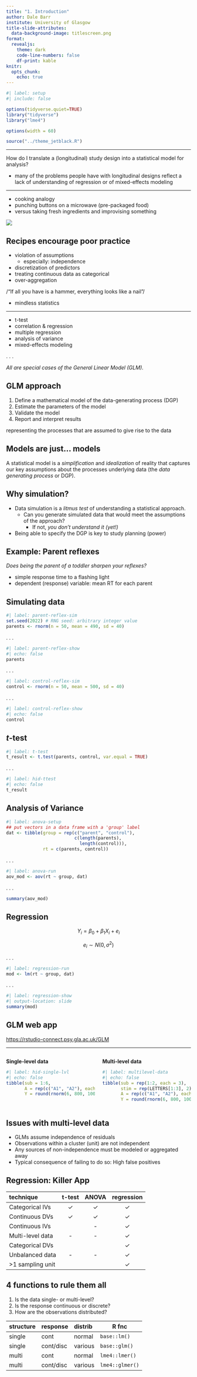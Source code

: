 ```yaml
---
title: "1. Introduction"
author: Dale Barr
institute: University of Glasgow
title-slide-attributes:
  data-background-image: titlescreen.png
format: 
  revealjs:
    theme: dark
    code-line-numbers: false
    df-print: kable
knitr:
  opts_chunk:
    echo: true
---
```


```r
#| label: setup
#| include: false

options(tidyverse.quiet=TRUE)
library("tidyverse")
library("lme4")

options(width = 60)

source("../theme_jetblack.R")
```

---

::: {.r-fit-text}
How do I translate a (longitudinal) study design into a statistical model for analysis?
:::

::: {.notes}
- many of the problems people have with longitudinal designs reflect a lack of understanding of regression or of mixed-effects modeling
:::

---

::: {.notes}
- cooking analogy
- punching buttons on a microwave (pre-packaged food)
- versus taking fresh ingredients and improvising something
:::

![](studyres-com.png)

## Recipes encourage poor practice

- violation of assumptions
  - especially: independence
- discretization of predictors
- treating continuous data as categorical
- over-aggregation

::: {.notes}
 /"If all you have is a hammer, everything looks like a nail"/

- mindless statistics
:::

---

- t-test
- correlation & regression
- multiple regression
- analysis of variance
- mixed-effects modeling

. . .

*All are special cases of the General Linear Model (GLM).*

## GLM approach

1. Define a mathematical model of the data-generating process (DGP)
2. Estimate the parameters of the model
3. Validate the model
4. Report and interpret results

::: {.notes}
representing the processes that are assumed to give rise to the data
:::

## Models are just... models

A statistical model is a *simplification* and *idealization* of reality that captures our key assumptions about the processes underlying data (the *data generating process* or DGP).

## Why simulation?

- Data simulation is a *litmus test* of understanding a statistical approach.
  - Can you generate simulated data that would meet the assumptions of the approach?
    - If not, *you don't understand it (yet!)*

- Being able to specify the DGP is key to study planning (power)

## Example: Parent reflexes

*Does being the parent of a toddler sharpen your reflexes?*

- simple response time to a flashing light
- dependent (response) variable: mean RT for each parent

## Simulating data

```r
#| label: parent-reflex-sim
set.seed(2022) # RNG seed: arbitrary integer value
parents <- rnorm(n = 50, mean = 490, sd = 40)
```

. . .

```r
#| label: parent-reflex-show
#| echo: false
parents
```

. . .

```r
#| label: control-reflex-sim
control <- rnorm(n = 50, mean = 500, sd = 40)
```

. . .

```r
#| label: control-reflex-show
#| echo: false
control
```

## $t$-test

```r
#| label: t-test
t_result <- t.test(parents, control, var.equal = TRUE)
```

. . .

```r
#| label: hid-ttest
#| echo: false
t_result
```

## Analysis of Variance

```r
#| label: anova-setup
## put vectors in a data frame with a 'group' label
dat <- tibble(group = rep(c("parent", "control"), 
                          c(length(parents), 
                            length(control))),
              rt = c(parents, control))
```

. . .

```r
#| label: anova-run
aov_mod <- aov(rt ~ group, dat)
```

. . .

```r
summary(aov_mod)
```

## Regression

$$Y_i = \beta_0 + \beta_1 X_i + e_i$$

$$e_i \sim N(0, \sigma^2)$$

. . .

```r
#| label: regression-run
mod <- lm(rt ~ group, dat)
```

. . .

```r
#| label: regression-show
#| output-location: slide
summary(mod)
```

## GLM web app

<https://rstudio-connect.psy.gla.ac.uk/GLM>

---

:::: {.columns}

::: {.column width="50%"}

**Single-level data**

```r
#| label: hid-single-lvl
#| echo: false
tibble(sub = 1:6,
       A = rep(c("A1", "A2"), each = 3),
       Y = round(rnorm(6, 800, 100)))
```

:::

::: {.column width="50%"}

**Multi-level data**

```r
#| label: multilevel-data
#| echo: false
tibble(sub = rep(1:2, each = 3),
       stim = rep(LETTERS[1:3], 2),
       A = rep(c("A1", "A2"), each = 3),
       Y = round(rnorm(6, 800, 100)))
```

:::

::::

## Issues with multi-level data

- GLMs assume independence of residuals
- Observations within a cluster (unit) are not independent
- Any sources of non-independence must be modeled or aggregated away
- Typical consequence of failing to do so: High false positives

## Regression: Killer App

| technique        | t-test | ANOVA | regression |
|:-----------------|:------:|:-----:|:----------:|
| Categorical IVs  | ✓      | ✓     | ✓          |
| Continuous DVs   | ✓      | ✓     | ✓          |
| Continuous IVs   |        | -     | ✓          |
| Multi-level data | -      | -     | ✓          |
| Categorical DVs  |        |       | ✓          |
| Unbalanced data  | -      | -     | ✓          |
| >1 sampling unit |        |       | ✓          |

## 4 functions to rule them all

1. Is the data single- or multi-level?
2. Is the response continuous or discrete?
3. How are the observations distributed?

| structure | response  | distrib | R fnc           |
|:----------|:----------|:--------|-----------------|
| single    | cont      | normal  | `base::lm()`    |
| single    | cont/disc | various | `base::glm()`   |
| multi     | cont      | normal  | `lme4::lmer()`  |
| multi     | cont/disc | various | `lme4::glmer()` |
